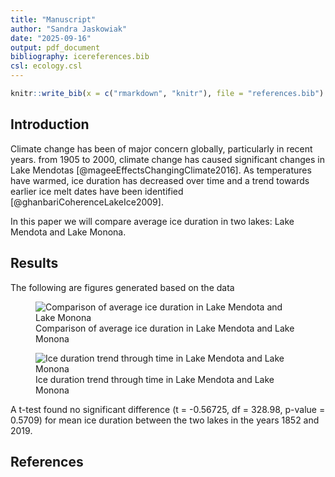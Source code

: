 ```yaml
---
title: "Manuscript"
author: "Sandra Jaskowiak"
date: "2025-09-16"
output: pdf_document
bibliography: icereferences.bib
csl: ecology.csl
---
```


```r
knitr::write_bib(x = c("rmarkdown", "knitr"), file = "references.bib")
```

## Introduction

Climate change has been of major concern globally, particularly in recent years. from 1905 to 2000, climate change has caused significant changes in Lake Mendotas [@mageeEffectsChangingClimate2016]. As temperatures have warmed, ice duration has decreased over time and a trend towards earlier ice melt dates have been identified [@ghanbariCoherenceLakeIce2009].

In this paper we will compare average ice duration in two lakes: Lake Mendota and Lake Monona.

## Results

The following are figures generated based on the data

![Comparison of average ice duration in Lake Mendota and Lake Monona](../03_figures/ice_duration_average.png)

![Ice duration trend through time in Lake Mendota and Lake Monona](../03_figures/ice_duration_trend.png)

A t-test found no significant difference (t = -0.56725, df = 328.98, p-value = 0.5709) for mean ice duration between the two lakes in the years 1852 and 2019.

## References
